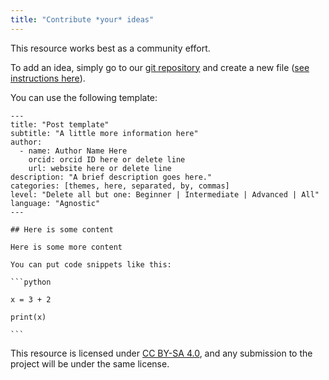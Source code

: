 ```yaml
---
title: "Contribute *your* ideas"
---
```


This resource works best as a community effort.

To add an idea, simply go to our [git repository](#) and create a new file ([see instructions here](#)).

You can use the following template:


````text
---
title: "Post template"
subtitle: "A little more information here"
author:
  - name: Author Name Here
    orcid: orcid ID here or delete line
    url: website here or delete line
description: "A brief description goes here."
categories: [themes, here, separated, by, commas]
level: "Delete all but one: Beginner | Intermediate | Advanced | All"
language: "Agnostic"
---

## Here is some content

Here is some more content

You can put code snippets like this:

```python

x = 3 + 2

print(x)

```

````


This resource is licensed under [CC BY-SA 4.0](https://creativecommons.org/licenses/by-sa/4.0/), and any submission to the project will be under the same license.